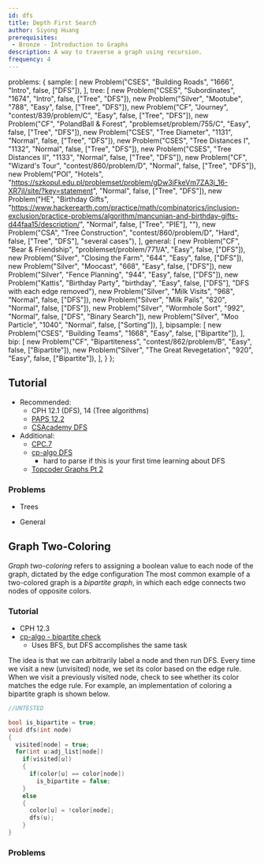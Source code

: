 ```yaml
---
id: dfs
title: Depth First Search
author: Siyong Huang
prerequisites: 
 - Bronze - Introduction to Graphs
description: A way to traverse a graph using recursion.
frequency: 4
---
```



  problems: {
    sample: [
      new Problem("CSES", "Building Roads", "1666", "Intro", false, ["DFS"]),
    ],
    tree: [
      new Problem("CSES", "Subordinates", "1674", "Intro", false, ["Tree", "DFS"]),
      new Problem("Silver", "Mootube", "788", "Easy", false, ["Tree", "DFS"]),
      new Problem("CF", "Journey", "contest/839/problem/C", "Easy", false, ["Tree", "DFS"]),
      new Problem("CF", "PolandBall & Forest", "problemset/problem/755/C", "Easy", false, ["Tree", "DFS"]),
      new Problem("CSES", "Tree Diameter", "1131", "Normal", false, ["Tree", "DFS"]),
      new Problem("CSES", "Tree Distances I", "1132", "Normal", false, ["Tree", "DFS"]),
      new Problem("CSES", "Tree Distances II", "1133", "Normal", false, ["Tree", "DFS"]),
      new Problem("CF", "Wizard's Tour", "contest/860/problem/D", "Normal", false, ["Tree", "DFS"]),
      new Problem("POI", "Hotels", "https://szkopul.edu.pl/problemset/problem/gDw3iFkeVm7ZA3j_16-XR7jI/site/?key=statement", "Normal", false, ["Tree", "DFS"]),
      new Problem("HE", "Birthday Gifts", "https://www.hackerearth.com/practice/math/combinatorics/inclusion-exclusion/practice-problems/algorithm/mancunian-and-birthday-gifts-d44faa15/description/", "Normal", false, ["Tree", "PIE"], ""),
      new Problem("CSA", "Tree Construction", "contest/860/problem/D", "Hard", false, ["Tree", "DFS"], "several cases"),
    ],
    general: [
      new Problem("CF", "Bear & Friendship", "problemset/problem/771/A", "Easy", false, ["DFS"]),
      new Problem("Silver", "Closing the Farm", "644", "Easy", false, ["DFS"]),
      new Problem("Silver", "Moocast", "668", "Easy", false, ["DFS"]),
      new Problem("Silver", "Fence Planning", "944", "Easy", false, ["DFS"]),
      new Problem("Kattis", "Birthday Party", "birthday", "Easy", false, ["DFS"], "DFS with each edge removed"),
      new Problem("Silver", "Milk Visits", "968", "Normal", false, ["DFS"]),
      new Problem("Silver", "Milk Pails", "620", "Normal", false, ["DFS"]),
      new Problem("Silver", "Wormhole Sort", "992", "Normal", false, ["DFS", "Binary Search"]),
      new Problem("Silver", "Moo Particle", "1040", "Normal", false, ["Sorting"]),
    ],
    bipsample: [
      new Problem("CSES", "Building Teams", "1668", "Easy", false, ["Bipartite"]),
    ],    
    bip: [
      new Problem("CF", "Bipartiteness", "contest/862/problem/B", "Easy", false, ["Bipartite"]),
      new Problem("Silver", "The Great Revegetation", "920", "Easy", false, ["Bipartite"]),
    ],
  }
};


<problems-list problems={metadata.problems.sample} />

## Tutorial

 - Recommended:
   - CPH 12.1 (DFS), 14 (Tree algorithms)
   - [PAPS 12.2](https://www.csc.kth.se/~jsannemo/slask/main.pdf)
   - [CSAcademy DFS](https://csacademy.com/lesson/depth_first_search/)
 - Additional:
   - [CPC.7](https://github.com/SuprDewd/T-414-AFLV/tree/master/07_graphs_1)
   - [cp-algo DFS](https://cp-algorithms.com/graph/depth-first-search.html)
     - hard to parse if this is your first time learning about DFS
   - [Topcoder Graphs Pt 2](https://www.topcoder.com/community/data-science/data-science-tutorials/introduction-to-graphs-and-their-data-structures-section-2/)

### Problems

 - Trees

<problems-list problems={metadata.problems.tree} />

 - General

<problems-list problems={metadata.problems.general} />

## Graph Two-Coloring

*Graph two-coloring* refers to assigning a boolean value to each node of the graph, dictated by the edge configuration
The most common example of a two-colored graph is a *bipartite graph*, in which each edge connects two nodes of opposite colors.

<problems-list problems={metadata.problems.bipsample} />

### Tutorial

  - CPH 12.3
  - [cp-algo - bipartite check](https://cp-algorithms.com/graph/bipartite-check.html)
    - Uses BFS, but DFS accomplishes the same task
 
The idea is that we can arbitrarily label a node and then run DFS. Every time we visit a new (unvisited) node, we set its color based on the edge rule. When we visit a previously visited node, check to see whether its color matches the edge rule. For example, an implementation of coloring a bipartite graph is shown below.

```cpp
//UNTESTED

bool is_bipartite = true;
void dfs(int node)
{
  visited[node] = true;
  for(int u:adj_list[node])
    if(visited[u])
    {
      if(color[u] == color[node])
        is_bipartite = false;
    }
    else
    {
      color[u] = !color[node];
      dfs(u);
    }
}
```

### Problems

<problems-list problems={metadata.problems.bip} />
